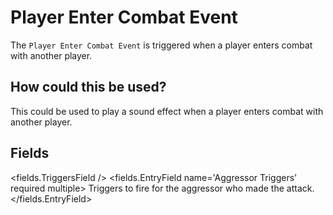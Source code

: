 
# Player Enter Combat Event 

The `Player Enter Combat Event` is triggered when a player enters combat with another player.

## How could this be used?

This could be used to play a sound effect when a player enters combat with another player.


## Fields

<fields.TriggersField />
<fields.EntryField name='Aggressor Triggers' required multiple>
     Triggers to fire for the aggressor who made the attack.
</fields.EntryField>
